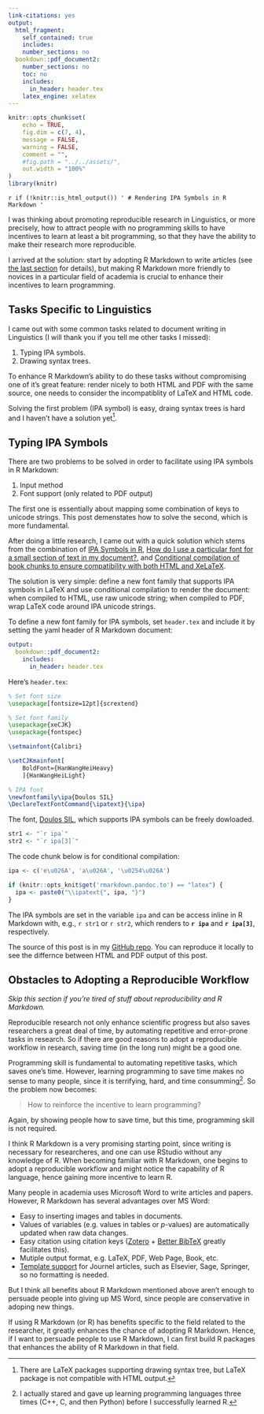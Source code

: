 ```yaml
---
link-citations: yes
output:
  html_fragment:
    self_contained: true
    includes:
    number_sections: no
  bookdown::pdf_document2:
    number_sections: no
    toc: no
    includes:
      in_header: header.tex
    latex_engine: xelatex
---
```

<!--For external images, set self_contained: false-->

<!--yaml
---
mermaid: false
mathjax2: false
mathjax: false
highlight: true
title: "Rendering IPA Symbols in R Markdown"
description: ""
tags: [Linguistics, R Markdown, R, LaTeX, R-bloggers]
---
yaml-->

```r
knitr::opts_chunk$set(
	echo = TRUE,
	fig.dim = c(7, 4),
	message = FALSE,
	warning = FALSE,
	comment = "",
	#fig.path = "../../assets/",
	out.width = "100%"
)
library(knitr)
```

`r if (!knitr::is_html_output()) '
# Rendering IPA Symbols in R Markdown
'`

I was thinking about promoting reproducible research in Linguistics, or more precisely, how to attract people with no programming skills to have incentives to learn at least a bit programming, so that they have the ability to make their research more reproducible.
<!--more-->

I arrived at the solution: start by adopting R Markdown to write articles (see [the last section](#obstacles-to-adopting-a-reproducible-workflow) for details),
but making R Markdown more friendly to novices in a particular field of academia is crucial to enhance their incentives to learn programming.

## Tasks Specific to Linguistics

I came out with some common tasks related to document writing in Linguistics (I will thank you if you tell me other tasks I missed):

1. Typing IPA symbols.
1. Drawing syntax trees.

To enhance R Markdown's ability to do these tasks without compromising one of it's great feature: render nicely to both HTML and PDF with the same source, one needs to consider the incompatiblity of LaTeX and HTML code.

Solving the first problem (IPA symbol) is easy, draing syntax trees is hard and I haven't have a solution yet[^tree].

## Typing IPA Symbols

There are two problems to be solved in order to facilitate using IPA symbols in R Markdown:

1. Input method
1. Font support (only related to PDF output)

The first one is essentially about mapping some combination of keys to unicode strings.
This post demenstates how to solve the second, which is more fundamental.

After doing a little research, I came out with a quick solution which stems from the combination of [IPA Symbols in R](http://www.languagebits.com/phonetics-english/ipa-symbols-in-r/), [How do I use a particular font for a small section of text in my document?](https://tex.stackexchange.com/questions/25249/how-do-i-use-a-particular-font-for-a-small-section-of-text-in-my-document), and [Conditional compilation of book chunks to ensure compatibility with both HTML and XeLaTeX](https://github.com/rstudio/bookdown/issues/168).

The solution is very simple: define a new font family that supports IPA symbols in LaTeX and use conditional compilation to render the document: when compiled to HTML, use raw unicode string; when compiled to PDF, wrap LaTeX code around IPA unicode strings.

To define a new font family for IPA symbols, set `header.tex` and include it by setting the yaml header of R Markdown document:
```yaml
output:
  bookdown::pdf_document2:
    includes:
      in_header: header.tex
```

Here's `header.tex`:
```latex
% Set font size
\usepackage[fontsize=12pt]{scrextend}

% Set font family
\usepackage{xeCJK}
\usepackage{fontspec}

\setmainfont{Calibri}

\setCJKmainfont[
	BoldFont={HanWangHeiHeavy}
    ]{HanWangHeiLight}

% IPA font
\newfontfamily\ipa{Doulos SIL}
\DeclareTextFontCommand{\ipatext}{\ipa}
```
The font, [Doulos SIL](https://software.sil.org/doulos/), which supports IPA symbols can be freely dowloaded.

```r
str1 <- "`r ipa`"
str2 <- "`r ipa[3]`"
```

The code chunk below is for conditional compilation:
```r
ipa <- c('e\u026A', 'a\u026A', '\u0254\u026A')

if (knitr::opts_knit$get('rmarkdown.pandoc.to') == "latex") {
  ipa <- paste0("\\ipatext{", ipa, "}")
}
```
The IPA symbols are set in the variable `ipa` and can be access inline in R Markdown with, e.g., `r str1` or `r str2`, which renders to **`r ipa`** and **`r ipa[3]`**, respectively.

The source of this post is in my [GitHub repo](https://github.com/liao961120/liao961120.github.io/tree/master/post_source/ipa-symbols). You can reproduce it locally to see the differnce between HTML and PDF output of this post.


## Obstacles to Adopting a Reproducible Workflow

*Skip this section if you're tired of stuff about reproducibility and R Markdown.*

Reproducible research not only enhance scientific progress but also saves researchers a great deal of time, by automating repetitive and error-prone tasks in research.
So if there are good reasons to adopt a reproducible workflow in research, saving time (in the long run) might be a good one.

Programming skill is fundamental to automating repetitive tasks, which saves one's time. However, learning programming to save time makes no sense to many people, since it is terrifying, hard, and time consumming[^me]. So the problem now becomes:

> How to reinforce the incentive to learn programming?

Again, by showing people how to save time, but this time, programming skill is not required. 

I think R Markdown is a very promising starting point, since writing is necessary for researcheres, and one can use RStudio without any knowledge of R. When becoming familiar with R Markdown, one begins to adopt a reproducible workflow and might notice the capability of R language, hence gaining more incentive to learn R.

Many people in academia uses Microsoft Word to write articles and papers. However, R Markdown has several advantages over MS Word:

- Easy to inserting images and tables in documents.
- Values of variables (e.g. values in tables or *p*-values) are automatically updated when raw data changes.
- Easy citation using citation keys ([Zotero](https://www.zotero.org/) + [Better BibTeX](https://github.com/retorquere/zotero-better-bibtex) greatly facilitates this).
- Mutiple output format, e.g. LaTeX, PDF, Web Page, Book, etc.
- [Template support](https://github.com/rstudio/rticles) for Journel articles, such as Elsevier, Sage, Springer, so no formatting is needed.

But I think all benefits about R Markdown mentioned above aren't enough to persuade people into giving up MS Word, since people are conservative in adoping new things.

If using R Markdown (or R) has benefits specific to the field related to the researcher, it greatly enhances the chance of adopting R Markdown. Hence, if I want to persuade people to use R Markdown, I can first build R packages that enhances the ability of R Markdown in that field.


[^tree]: There are LaTeX packages supporting drawing syntax tree, but LaTeX package is not compatible with HTML output.

[^me]: I actually stared and gave up learning programming languages three times (C++, C, and then Python) before I successfully learned R.